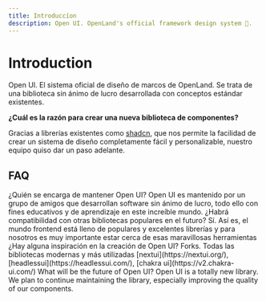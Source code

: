 ```yaml
---
title: Introduccíon
description: Open UI. OpenLand's official framework design system 🎨.
---
```



# Introduction

Open UI. El sistema oficial de diseño de marcos de OpenLand. Se trata de una biblioteca sin ánimo de lucro desarrollada con conceptos estándar existentes.

**¿Cuál es la razón para crear una nueva biblioteca de componentes?**

Gracias a librerías existentes como [shadcn](https://ui.shadcn.com), que nos permite la facilidad de crear un sistema de diseño completamente fácil y personalizable, nuestro equipo quiso dar un paso adelante.

## FAQ

<Accordion type="multiple">

<AccordionItem value="faq-1">
	<AccordionTrigger>
		¿Quién se encarga de mantener Open UI?
	</AccordionTrigger>
	<AccordionContent>
  Open UI es mantenido por un grupo de amigos que desarrollan software sin ánimo de lucro, todo ello con fines educativos y de aprendizaje en este increíble mundo.
</AccordionContent>
</AccordionItem>

<AccordionItem value="faq-2">
  <AccordionTrigger>
    ¿Habrá compatibilidad con otras bibliotecas populares en el futuro?
  </AccordionTrigger>
  <AccordionContent>
    Sí. Así es, el mundo frontend está lleno de populares y excelentes librerías y para nosotros es muy importante estar cerca de esas maravillosas herramientas
  </AccordionContent>
</AccordionItem>

<AccordionItem value="faq-3">
<AccordionTrigger>
  ¿Hay alguna inspiración en la creación de Open UI?
</AccordionTrigger>
<AccordionContent>
Forks. Todas las bibliotecas modernas y más utilizadas [nextui](https://nextui.org/), [headlessui](https://headlessui.com/), [chakra ui](https://v2.chakra-ui.com/)
</AccordionContent>
</AccordionItem>

<AccordionItem value="faq-4">
	<AccordionTrigger>
	What will be the future of Open UI?
	</AccordionTrigger>
	<AccordionContent>
  Open UI is a totally new library. We plan to continue maintaining the library, especially improving the quality of our components.
  </AccordionContent>

</AccordionItem>

</Accordion>